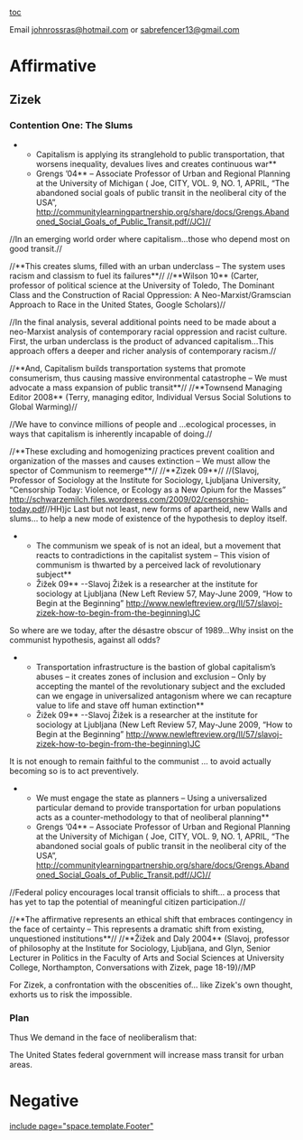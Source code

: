 [[toc]]

Email [[mailto:johnrossras@hotmail.com|johnrossras@hotmail.com]] or [[mailto:sabrefencer13@gmail.com|sabrefencer13@gmail.com]]

=Affirmative= 

==Zizek== 

===Contention One: The Slums=== 

**Capitalism is applying its stranglehold to public transportation, that worsens inequality, devalues lives and creates continuous war**
**Grengs ’04** – Associate Professor of Urban and Regional Planning at the University of Michigan ( Joe, CITY, VOL. 9, NO. 1, APRIL, “The abandoned social goals of public transit in the neoliberal city of the USA”, http://communitylearningpartnership.org/share/docs/Grengs.Abandoned_Social_Goals_of_Public_Transit.pdf//JC)//
//In an emerging world order where capitalism…those who depend most on good transit.//


//**This creates slums, filled with an urban underclass – The system uses racism and classism to fuel its failures**//
//**Wilson 10** (Carter, professor of political science at the University of Toledo, The Dominant Class and the Construction of Racial Oppression: A Neo-Marxist/Gramscian Approach to Race in the United States, Google Scholars)// 

//In the final analysis, several additional points need to be made about a neo-Marxist analysis of contemporary racial oppression and racist culture. First, the urban underclass is the product of advanced capitalism…This approach offers a deeper and richer analysis of contemporary racism.//


//**And, Capitalism builds transportation systems that promote consumerism, thus causing massive environmental catastrophe – We must advocate a mass expansion of public transit**//
//**Townsend Managing Editor 2008** (Terry, managing editor, Individual Versus Social Solutions to Global Warming)//

//We have to convince millions of people and …ecological processes, in ways that capitalism is inherently incapable of doing.//


//**These excluding and homogenizing practices prevent coalition and organization of the masses and causes extinction – We must allow the spector of Communism to reemerge**//
//**Zizek 09**//
//(Slavoj, Professor of Sociology at the Institute for Sociology, Ljubljana University, “Censorship Today: Violence, or Ecology as a New Opium for the Masses” [[http://schwarzemilch.files.wordpress.com/2009/02/censorship-today.pdf]]//HH)jc
Last but not least, new forms of apartheid, new Walls and slums… to help a new mode of existence of the hypothesis to deploy itself.



**The communism we speak of is not an ideal, but a movement that reacts to contradictions in the capitalist system – This vision of communism is thwarted by a perceived lack of revolutionary subject**
**Žižek 09** --Slavoj Žižek is a researcher at the institute for sociology at Ljubljana (New Left Review 57, May-June 2009, “How to Begin at the Beginning” http://www.newleftreview.org/II/57/slavoj-zizek-how-to-begin-from-the-beginning)JC

So where are we today, after the désastre obscur of 1989…Why insist on the communist hypothesis, against all odds?



**Transportation infrastructure is the bastion of global capitalism’s abuses – it creates zones of inclusion and exclusion – Only by accepting the mantel of the revolutionary subject and the excluded can we engage in universalized antagonism where we can recapture value to life and stave off human extinction**
**Žižek 09** --Slavoj Žižek is a researcher at the institute for sociology at Ljubljana (New Left Review 57, May-June 2009, “How to Begin at the Beginning” http://www.newleftreview.org/II/57/slavoj-zizek-how-to-begin-from-the-beginning)JC
It is not enough to remain faithful to the communist … to avoid actually becoming so is to act preventively.


**We must engage the state as planners – Using a universalized particular demand to provide transportation for urban populations acts as a counter-methodology to that of neoliberal planning**
**Grengs ’04** – Associate Professor of Urban and Regional Planning at the University of Michigan ( Joe, CITY, VOL. 9, NO. 1, APRIL, “The abandoned social goals of public transit in the neoliberal city of the USA”, http://communitylearningpartnership.org/share/docs/Grengs.Abandoned_Social_Goals_of_Public_Transit.pdf//JC)//
//Federal policy encourages local transit officials to shift… a process that has yet to tap the potential of meaningful citizen participation.//


//**The affirmative represents an ethical shift that embraces contingency in the face of certainty – This represents a dramatic shift from existing, unquestioned institutions**//
//**Žižek and Daly 2004** (Slavoj, professor of philosophy at the Institute for Sociology, Ljubljana, and Glyn, Senior Lecturer in Politics in the Faculty of Arts and Social Sciences at University College, Northampton, Conversations with Zizek, page 18-19)//MP

For Zizek, a confrontation with the obscenities of… like Zizek's own thought, exhorts us to risk the impossible.

===Plan=== 

Thus We demand in the face of neoliberalism that:

The United States federal government will increase mass transit for urban areas.

=Negative= 

[[include page="space.template.Footer"]]